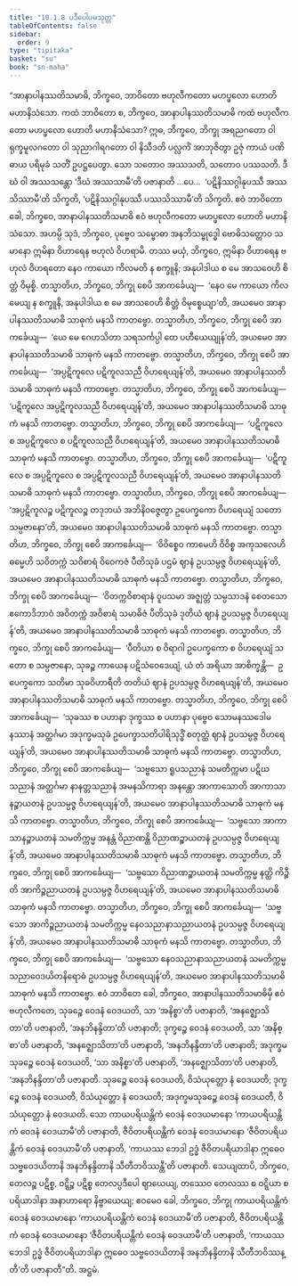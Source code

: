 ```yaml
---
title: "10.1.8 ပဒီပေါပမသုတ္တ"
tableOfContents: false
sidebar:
  order: 9
type: "tipitaka"
basket: "su"
book: "sn-maha"
---
```



<DynamicBreadcrumb />

<Division number="984" book="sn-maha">

<Paragraph number="1671" book="sn-maha">
“အာနာပါနဿတိသမာဓိ, ဘိက္ခဝေ, ဘာဝိတော ဗဟုလီကတော မဟပ္ဖလော ဟောတိ မဟာနိသံသော. ကထံ ဘာဝိတော စ, ဘိက္ခဝေ, အာနာပါနဿတိသမာဓိ ကထံ ဗဟုလီကတော မဟပ္ဖလော ဟောတိ မဟာနိသံသော?
</Paragraph>

<Paragraph number="1672" book="sn-maha">
ဣဓ, ဘိက္ခဝေ, ဘိက္ခု အရညဂတော ဝါ ရုက္ခမူလဂတော ဝါ သုညာဂါရဂတော ဝါ နိသီဒတိ ပလ္လင်္ကံ အာဘုဇိတွာ ဥဇုံ ကာယံ ပဏိဓာယ ပရိမုခံ သတိံ ဥပဋ္ဌပေတွာ. သော သတောဝ အဿသတိ, သတောဝ ပဿသတိ. ဒီဃံ ဝါ အဿသန္တော ‘ဒီဃံ အဿသာမီ’တိ ပဇာနာတိ …ပေ…  ‘ပဋိနိဿဂ္ဂါနုပဿီ အဿသိဿာမီ’တိ သိက္ခတိ, ‘ပဋိနိဿဂ္ဂါနုပဿီ ပဿသိဿာမီ’တိ သိက္ခတိ. ဧဝံ ဘာဝိတော ခေါ, ဘိက္ခဝေ, အာနာပါနဿတိသမာဓိ ဧဝံ ဗဟုလီကတော မဟပ္ဖလော ဟောတိ မဟာနိသံသော.
</Paragraph>

<Paragraph number="1673" book="sn-maha">
အဟမ္ပိ သုဒံ, ဘိက္ခဝေ, ပုဗ္ဗေဝ သမ္ဗောဓာ အနဘိသမ္ဗုဒ္ဓေါ ဗောဓိသတ္တောဝ သမာနော ဣမိနာ ဝိဟာရေန ဗဟုလံ ဝိဟရာမိ. တဿ မယှံ, ဘိက္ခဝေ, ဣမိနာ ဝိဟာရေန ဗဟုလံ ဝိဟရတော နေဝ ကာယော ကိလမတိ န စက္ခူနိ; အနုပါဒါယ စ မေ အာသဝေဟိ စိတ္တံ ဝိမုစ္စိ.
</Paragraph>

<Paragraph number="1674" book="sn-maha">
တသ္မာတိဟ, ဘိက္ခဝေ, ဘိက္ခု စေပိ အာကင်္ခေယျ—  ‘နေဝ မေ ကာယော ကိလမေယျ န စက္ခူနိ, အနုပါဒါယ စ မေ အာသဝေဟိ စိတ္တံ ဝိမုစ္စေယျာ’တိ, အယမေဝ အာနာပါနဿတိသမာဓိ သာဓုကံ မနသိ ကာတဗ္ဗော.
</Paragraph>

<Paragraph number="1675" book="sn-maha">
တသ္မာတိဟ, ဘိက္ခဝေ, ဘိက္ခု စေပိ အာကင်္ခေယျ—  ‘ယေ မေ ဂေဟသိတာ သရသင်္ကပ္ပါ တေ ပဟီယေယျုန်’တိ, အယမေဝ အာနာပါနဿတိသမာဓိ သာဓုကံ မနသိ ကာတဗ္ဗော.
</Paragraph>

<Paragraph number="1676" book="sn-maha">
တသ္မာတိဟ, ဘိက္ခဝေ, ဘိက္ခု စေပိ အာကင်္ခေယျ—  ‘အပ္ပဋိကူလေ ပဋိကူလသညီ ဝိဟရေယျန်’တိ, အယမေဝ အာနာပါနဿတိသမာဓိ သာဓုကံ မနသိ ကာတဗ္ဗော.
</Paragraph>

<Paragraph number="1677" book="sn-maha">
တသ္မာတိဟ, ဘိက္ခဝေ, ဘိက္ခု စေပိ အာကင်္ခေယျ—  ‘ပဋိကူလေ အပ္ပဋိကူလသညီ ဝိဟရေယျန်’တိ, အယမေဝ အာနာပါနဿတိသမာဓိ သာဓုကံ မနသိ ကာတဗ္ဗော.
</Paragraph>

<Paragraph number="1678" book="sn-maha">
တသ္မာတိဟ, ဘိက္ခဝေ, ဘိက္ခု စေပိ အာကင်္ခေယျ—  ‘ပဋိကူလေ စ အပ္ပဋိကူလေ စ ပဋိကူလသညီ ဝိဟရေယျန်’တိ, အယမေဝ အာနာပါနဿတိသမာဓိ သာဓုကံ မနသိ ကာတဗ္ဗော.
</Paragraph>

<Paragraph number="1679" book="sn-maha">
တသ္မာတိဟ, ဘိက္ခဝေ, ဘိက္ခု စေပိ အာကင်္ခေယျ—  ‘ပဋိကူလေ စ အပ္ပဋိကူလေ စ အပ္ပဋိကူလသညီ ဝိဟရေယျန်’တိ, အယမေဝ အာနာပါနဿတိသမာဓိ သာဓုကံ မနသိ ကာတဗ္ဗော.
</Paragraph>

<Paragraph number="1680" book="sn-maha">
တသ္မာတိဟ, ဘိက္ခဝေ, ဘိက္ခု စေပိ အာကင်္ခေယျ—  ‘အပ္ပဋိကူလဉ္စ ပဋိကူလဉ္စ တဒုဘယံ အဘိနိဝဇ္ဇေတွာ ဥပေက္ခကော ဝိဟရေယျံ သတော သမ္ပဇာနော’တိ, အယမေဝ အာနာပါနဿတိသမာဓိ သာဓုကံ မနသိ ကာတဗ္ဗော.
</Paragraph>

<Paragraph number="1681" book="sn-maha">
တသ္မာတိဟ, ဘိက္ခဝေ, ဘိက္ခု စေပိ အာကင်္ခေယျ—  ‘ဝိဝိစ္စေဝ ကာမေဟိ ဝိဝိစ္စ အကုသလေဟိ ဓမ္မေဟိ သဝိတက္ကံ သဝိစာရံ ဝိဝေကဇံ ပီတိသုခံ ပဌမံ ဈာနံ ဥပသမ္ပဇ္ဇ ဝိဟရေယျန်’တိ, အယမေဝ အာနာပါနဿတိသမာဓိ သာဓုကံ မနသိ ကာတဗ္ဗော.
</Paragraph>

<Paragraph number="1682" book="sn-maha">
တသ္မာတိဟ, ဘိက္ခဝေ, ဘိက္ခု စေပိ အာကင်္ခေယျ—  ‘ဝိတက္ကဝိစာရာနံ ဝူပသမာ အဇ္ဈတ္တံ သမ္ပသာဒနံ စေတသော ဧကောဒိဘာဝံ အဝိတက္ကံ အဝိစာရံ သမာဓိဇံ ပီတိသုခံ ဒုတိယံ ဈာနံ ဥပသမ္ပဇ္ဇ ဝိဟရေယျန်’တိ, အယမေဝ အာနာပါနဿတိသမာဓိ သာဓုကံ မနသိ ကာတဗ္ဗော.
</Paragraph>

<Paragraph number="1683" book="sn-maha">
တသ္မာတိဟ, ဘိက္ခဝေ, ဘိက္ခု စေပိ အာကင်္ခေယျ—  ‘ပီတိယာ စ ဝိရာဂါ ဥပေက္ခကော စ ဝိဟရေယျံ သတော စ သမ္ပဇာနော, သုခဉ္စ ကာယေန ပဋိသံဝေဒေယျံ, ယံ တံ အရိယာ အာစိက္ခန္တိ—  ဥပေက္ခကော သတိမာ သုခဝိဟာရီတိ တတိယံ ဈာနံ ဥပသမ္ပဇ္ဇ ဝိဟရေယျန်’တိ, အယမေဝ အာနာပါနဿတိသမာဓိ သာဓုကံ မနသိ ကာတဗ္ဗော.
</Paragraph>

<Paragraph number="1684" book="sn-maha">
တသ္မာတိဟ, ဘိက္ခဝေ, ဘိက္ခု စေပိ အာကင်္ခေယျ—  ‘သုခဿ စ ပဟာနာ ဒုက္ခဿ စ ပဟာနာ ပုဗ္ဗေဝ သောမနဿဒေါမနဿာနံ အတ္ထင်္ဂမာ အဒုက္ခမသုခံ ဥပေက္ခာသတိပါရိသုဒ္ဓိံ စတုတ္ထံ ဈာနံ ဥပသမ္ပဇ္ဇ ဝိဟရေယျန်’တိ, အယမေဝ အာနာပါနဿတိသမာဓိ သာဓုကံ မနသိ ကာတဗ္ဗော.
</Paragraph>

<Paragraph number="1685" book="sn-maha">
တသ္မာတိဟ, ဘိက္ခဝေ, ဘိက္ခု စေပိ အာကင်္ခေယျ—  ‘သဗ္ဗသော ရူပသညာနံ သမတိက္ကမာ ပဋိဃသညာနံ အတ္ထင်္ဂမာ နာနတ္တသညာနံ အမနသိကာရာ အနန္တော အာကာသောတိ အာကာသာနဉ္စာယတနံ ဥပသမ္ပဇ္ဇ ဝိဟရေယျန်’တိ, အယမေဝ အာနာပါနဿတိသမာဓိ သာဓုကံ မနသိ ကာတဗ္ဗော.
</Paragraph>

<Paragraph number="1686" book="sn-maha">
တသ္မာတိဟ, ဘိက္ခဝေ, ဘိက္ခု စေပိ အာကင်္ခေယျ—  ‘သဗ္ဗသော အာကာသာနဉ္စာယတနံ သမတိက္ကမ္မ အနန္တံ ဝိညာဏန္တိ ဝိညာဏဉ္စာယတနံ ဥပသမ္ပဇ္ဇ ဝိဟရေယျန်’တိ, အယမေဝ အာနာပါနဿတိသမာဓိ သာဓုကံ မနသိ ကာတဗ္ဗော.
</Paragraph>

<Paragraph number="1687" book="sn-maha">
တသ္မာတိဟ, ဘိက္ခဝေ, ဘိက္ခု စေပိ အာကင်္ခေယျ—  ‘သဗ္ဗသော ဝိညာဏဉ္စာယတနံ သမတိက္ကမ္မ နတ္ထိ ကိဉ္စီတိ အာကိဉ္စညာယတနံ ဥပသမ္ပဇ္ဇ ဝိဟရေယျန်’တိ, အယမေဝ အာနာပါနဿတိသမာဓိ သာဓုကံ မနသိ ကာတဗ္ဗော.
</Paragraph>

<Paragraph number="1688" book="sn-maha">
တသ္မာတိဟ, ဘိက္ခဝေ, ဘိက္ခု စေပိ အာကင်္ခေယျ—  ‘သဗ္ဗသော အာကိဉ္စညာယတနံ သမတိက္ကမ္မ နေဝသညာနာသညာယတနံ ဥပသမ္ပဇ္ဇ ဝိဟရေယျန်’တိ, အယမေဝ အာနာပါနဿတိသမာဓိ သာဓုကံ မနသိ ကာတဗ္ဗော.
</Paragraph>

<Paragraph number="1689" book="sn-maha">
တသ္မာတိဟ, ဘိက္ခဝေ, ဘိက္ခု စေပိ အာကင်္ခေယျ—  ‘သဗ္ဗသော နေဝသညာနာသညာယတနံ သမတိက္ကမ္မ သညာဝေဒယိတနိရောဓံ ဥပသမ္ပဇ္ဇ ဝိဟရေယျန်’တိ, အယမေဝ အာနာပါနဿတိသမာဓိ သာဓုကံ မနသိ ကာတဗ္ဗော.
</Paragraph>

<Paragraph number="1690" book="sn-maha">
ဧဝံ ဘာဝိတေ ခေါ, ဘိက္ခဝေ, အာနာပါနဿတိသမာဓိမှိ ဧဝံ ဗဟုလီကတေ, သုခဉ္စေ ဝေဒနံ ဝေဒယတိ, သာ ‘အနိစ္စာ’တိ ပဇာနာတိ, ‘အနဇ္ဈောသိတာ’တိ ပဇာနာတိ, ‘အနဘိနန္ဒိတာ’တိ ပဇာနာတိ; ဒုက္ခဉ္စေ ဝေဒနံ ဝေဒယတိ, သာ ‘အနိစ္စာ’တိ ပဇာနာတိ, ‘အနဇ္ဈောသိတာ’တိ ပဇာနာတိ, ‘အနဘိနန္ဒိတာ’တိ ပဇာနာတိ; အဒုက္ခမသုခဉ္စေ ဝေဒနံ ဝေဒယတိ, ‘သာ အနိစ္စာ’တိ ပဇာနာတိ, ‘အနဇ္ဈောသိတာ’တိ ပဇာနာတိ, ‘အနဘိနန္ဒိတာ’တိ ပဇာနာတိ.
</Paragraph>

<Paragraph number="1691" book="sn-maha">
သုခဉ္စေ ဝေဒနံ ဝေဒယတိ, ဝိသံယုတ္တော နံ ဝေဒယတိ; ဒုက္ခဉ္စေ ဝေဒနံ ဝေဒယတိ, ဝိသံယုတ္တော နံ ဝေဒယတိ; အဒုက္ခမသုခဉ္စေ ဝေဒနံ ဝေဒယတိ, ဝိသံယုတ္တော နံ ဝေဒယတိ. သော ကာယပရိယန္တိကံ ဝေဒနံ ဝေဒယမာနော ‘ကာယပရိယန္တိကံ ဝေဒနံ ဝေဒယာမီ’တိ ပဇာနာတိ, ဇီဝိတပရိယန္တိကံ ဝေဒနံ ဝေဒယမာနော ‘ဇီဝိတပရိယန္တိကံ ဝေဒနံ ဝေဒယာမီ’တိ ပဇာနာတိ, ‘ကာယဿ ဘေဒါ ဥဒ္ဓံ ဇီဝိတပရိယာဒါနာ ဣဓေဝ သဗ္ဗဝေဒယိတာနိ အနဘိနန္ဒိတာနိ သီတီဘဝိဿန္တီ’တိ ပဇာနာတိ.
</Paragraph>

<Paragraph number="1692" book="sn-maha">
သေယျထာပိ, ဘိက္ခဝေ, တေလဉ္စ ပဋိစ္စ, ဝဋ္ဋိဉ္စ ပဋိစ္စ တေလပ္ပဒီပေါ ဈာယေယျ, တဿေဝ တေလဿ စ ဝဋ္ဋိယာ စ ပရိယာဒါနာ အနာဟာရော နိဗ္ဗာယေယျ; ဧဝမေဝ ခေါ, ဘိက္ခဝေ, ဘိက္ခု ကာယပရိယန္တိကံ ဝေဒနံ ဝေဒယမာနော ‘ကာယပရိယန္တိကံ ဝေဒနံ ဝေဒယာမီ’တိ ပဇာနာတိ, ဇီဝိတပရိယန္တိကံ ဝေဒနံ ဝေဒယမာနော ‘ဇီဝိတပရိယန္တိကံ ဝေဒနံ ဝေဒယာမီ’တိ ပဇာနာတိ, ‘ကာယဿ ဘေဒါ ဥဒ္ဓံ ဇီဝိတပရိယာဒါနာ ဣဓေဝ သဗ္ဗဝေဒယိတာနိ အနဘိနန္ဒိတာနိ သီတီဘဝိဿန္တီ’တိ ပဇာနာတီ”တိ.

</Paragraph>
</Division>

<Paragraph number="1693" type="center" book="sn-maha">
အဋ္ဌမံ.
</Paragraph>